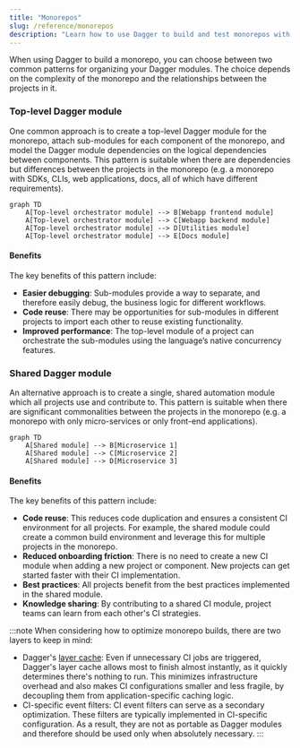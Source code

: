 ```yaml
---
title: "Monorepos"
slug: /reference/monorepos
description: "Learn how to use Dagger to build and test monorepos with multiple languages and frameworks."
---
```


When using Dagger to build a monorepo, you can choose between two common patterns for organizing your Dagger modules. The choice depends on the complexity of the monorepo and the relationships between the projects in it.

### Top-level Dagger module

One common approach is to create a top-level Dagger module for the monorepo, attach sub-modules for each component of the monorepo, and model the Dagger module dependencies on the logical dependencies between components. This pattern is suitable when there are dependencies but differences between the projects in the monorepo (e.g. a monorepo with SDKs, CLIs, web applications, docs, all of which have different requirements).

```mermaid
graph TD
    A[Top-level orchestrator module] --> B[Webapp frontend module]
    A[Top-level orchestrator module] --> C[Webapp backend module]
    A[Top-level orchestrator module] --> D[Utilities module]
    A[Top-level orchestrator module] --> E[Docs module]
```

#### Benefits

The key benefits of this pattern include:

- **Easier debugging**: Sub-modules provide a way to separate, and therefore easily debug, the business logic for different workflows.
- **Code reuse**: There may be opportunities for sub-modules in different projects to import each other to reuse existing functionality.
- **Improved performance**: The top-level module of a project can orchestrate the sub-modules using the language’s native concurrency features.

### Shared Dagger module

An alternative approach is to create a single, shared automation module which all projects use and contribute to. This pattern is suitable when there are significant commonalities between the projects in the monorepo (e.g. a monorepo with only micro-services or only front-end applications).

```mermaid
graph TD
    A[Shared module] --> B[Microservice 1]
    A[Shared module] --> C[Microservice 2]
    A[Shared module] --> D[Microservice 3]
```
#### Benefits

The key benefits of this pattern include:

- **Code reuse**: This reduces code duplication and ensures a consistent CI environment for all projects. For example, the shared module could create a common build environment and leverage this for multiple projects in the monorepo.
- **Reduced onboarding friction**: There is no need to create a new CI module when adding a new project or component. New projects can get started faster with their CI implementation.
- **Best practices**: All projects benefit from the best practices implemented in the shared module.
- **Knowledge sharing**: By contributing to a shared CI module, project teams can learn from each other's CI strategies.

:::note
When considering how to optimize monorepo builds, there are two layers to keep in mind:

- Dagger's [layer cache](../../features/caching.mdx): Even if unnecessary CI jobs are triggered, Dagger's layer cache allows most to finish almost instantly, as it quickly determines there's nothing to run. This minimizes infrastructure overhead and also makes CI configurations smaller and less fragile, by decoupling them from application-specific caching logic.
- CI-specific event filters: CI event filters can serve as a secondary optimization. These filters are typically implemented in CI-specific configuration. As a result, they are not as portable as Dagger modules and therefore should be used only when absolutely necessary.
:::
